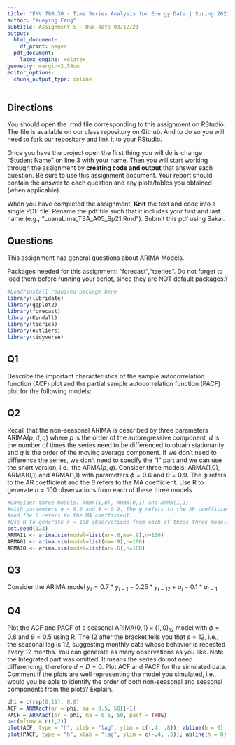 ```yaml
---
title: "ENV 790.30 - Time Series Analysis for Energy Data | Spring 2021"
author: "Xueying Feng"
subtitle: Assignment 5 - Due date 03/12/21
output:
  html_document:
    df_print: paged
  pdf_document:
    latex_engine: xelatex
geometry: margin=2.54cm
editor_options:
  chunk_output_type: inline
---
```



## Directions
  
  You should open the .rmd file corresponding to this assignment on RStudio. The file is available on our class repository on Github. And to do so you will need to fork our repository and link it to your RStudio.  

Once you have the project open the first thing you will do is change "Student Name" on line 3 with your name. 
Then you will start working through the assignment by  **creating code and output** that answer each question. Be sure to use this assignment document. Your report should contain the answer to each question and any plots/tables you obtained (when applicable).

When you have completed the assignment, **Knit** the text and code into a single PDF file. Rename the pdf file such that it includes your first and last name (e.g., "LuanaLima_TSA_A05_Sp21.Rmd"). Submit this pdf using Sakai. 

## Questions 

This assignment has general questions about ARIMA Models. 

Packages needed for this assignment: "forecast","tseries". Do not forget to load them before running your script, since they are NOT default packages.\\

```r
#Load/install required package here
library(lubridate)
library(ggplot2)
library(forecast)  
library(Kendall)
library(tseries)
library(outliers)
library(tidyverse)
```


## Q1
Describe the important characteristics of the sample autocorrelation function (ACF) plot and the partial sample autocorrelation function (PACF) plot for the following models: 

\begin{enumerate}[label=(\alph*)]

\item AR(2)

> Answer: The stationary series has positive autocorrelation at lag 1 in ACF; Order should see PACF, cutoff count from Lag1

\item MA(1)

> Answer: The stationary series has negative autocorrelation at lag 1 in ACF; Order should see ACF, cutoff count from Lag1

\end{enumerate}

## Q2
Recall that the non-seasonal ARIMA is described by three parameters ARIMA$(p,d,q)$ where $p$ is the order of the autoregressive component, $d$ is the number of times the series need to be differenced to obtain stationarity and $q$ is the order of the moving average component. If we don't need to difference the series, we don't need to specify the "I" part and we can use the short version, i.e., the ARMA$(p,q)$. Consider three models: ARMA(1,0), ARMA(0,1) and ARMA(1,1) with parameters $\phi=0.6$ and $\theta= 0.9$. The $\phi$ refers to the AR coefficient and the $\theta$ refers to the MA coefficient. Use R to generate $n=100$ observations from each of these three models

```r
#Consider three models: ARMA(1,0), ARMA(0,1) and ARMA(1,1) 
#with parameters φ = 0.6 and θ = 0.9. The φ refers to the AR coefficient 
#and the θ refers to the MA coefficient. 
#Use R to generate n = 100 observations from each of these three models
set.seed(123)
ARMA11 <- arima.sim(model=list(ar=.6,ma=.9),n=100)
ARMA01 <- arima.sim(model=list(ma=.9),n=100)
ARMA10 <- arima.sim(model=list(ar=.6),n=100)


```


\begin{enumerate}[label=(\alph*)]

\item Plot the sample ACF for each of these models in one window to facilitate comparison (Hint: use command $par(mfrow=c(1,3))$ that divides the plotting window in three columns).  

```r

ARMA11.acf <- acf(ARMA11,plot=F)
ARMA01.acf <- acf(ARMA01,plot=F)
ARMA10.acf <- acf(ARMA10,plot=F)

par(mar=c(3,3,3,0));par(mfrow=c(1,3))
plot(ARMA11.acf)
plot(ARMA01.acf)
plot(ARMA10.acf)

```


\item Plot the sample PACF for each of these models in one window to facilitate comparison.  

```r
ARMA11.pacf <- pacf(ARMA11,plot=F)
ARMA01.pacf <- pacf(ARMA01,plot=F)
ARMA10.pacf <- pacf(ARMA10,plot=F)

par(mar=c(3,3,3,0));par(mfrow=c(1,3))
plot(ARMA11.pacf)
plot(ARMA01.pacf)
plot(ARMA10.pacf)
```

\item Look at the ACFs and PACFs. Imagine you had these plots for a data set and you were asked to identify the model, i.e., is it AR, MA or ARMA and the order of each component. Would you be identify them correctly? Explain your answer.

> Answer:

\item Compare the ACF and PACF values R computed with the theoretical values you provided for the coefficients. Do they match? Explain your answer.

> Answer: 


\item Increase number of observations to $n=1000$ and repeat parts (a)-(d).

```r
set.seed(123)
ARMA11 <- arima.sim(model=list(ar=.6,ma=.9),n=1000)
ARMA01 <- arima.sim(model=list(ma=.9),n=1000)
ARMA10 <- arima.sim(model=list(ar=.6),n=1000)

#ACF
ARMA11.acf <- acf(ARMA11,plot=F)
ARMA01.acf <- acf(ARMA01,plot=F)
ARMA10.acf <- acf(ARMA10,plot=F)

par(mar=c(3,3,3,0));par(mfrow=c(1,3))
plot(ARMA11.acf)
plot(ARMA01.acf)
plot(ARMA10.acf)

#PACF
ARMA11.pacf <- pacf(ARMA11,plot=F)
ARMA01.pacf <- pacf(ARMA01,plot=F)
ARMA10.pacf <- pacf(ARMA10,plot=F)

par(mar=c(3,3,3,0));par(mfrow=c(1,3))
plot(ARMA11.pacf)
plot(ARMA01.pacf)
plot(ARMA10.pacf)

```

\end{enumerate}

## Q3

Consider the ARIMA model $y_t=0.7*y_{t-1}-0.25*y_{t-12}+a_t-0.1*a_{t-1}$

\begin{enumerate}[label=(\alph*)]

\item Identify the model using the notation ARIMA$(p,d,q)(P,D,Q)_ s$, i.e., identify the integers $p,d,q,P,D,Q,s$ (if possible) from the equation.

>p = 1, d = 0, q = 1, P = 1, D = 1, Q = 0, s = 12


\item Also from the equation what are the values of the parameters, i.e., model coefficients. 

\end{enumerate}
## Q4

Plot the ACF and PACF of a seasonal ARIMA$(0, 1)\times(1, 0)_{12}$ model with $\phi =0 .8$ and $\theta = 0.5$ using R. The $12$ after the bracket tells you that $s=12$, i.e., the seasonal lag is 12, suggesting monthly data whose behavior is repeated every 12 months. You can generate as many observations as you like. Note the Integrated part was omitted. It means the series do not need differencing, therefore $d=D=0$. Plot ACF and PACF for the simulated data. Comment if the plots are well representing the model you simulated, i.e., would you be able to identify the order of both non-seasonal and seasonal components from the plots? Explain.

```r
phi = c(rep(0,11), 0.8)
ACF = ARMAacf(ar = phi, ma = 0.5, 50)[-1]
PACF = ARMAacf(ar = phi, ma = 0.5, 50, pacf = TRUE)
par(mfrow = c(1,2))
plot(ACF, type = "h", xlab = "lag", ylim = c(-.4, .8)); abline(h = 0)
plot(PACF, type = "h", xlab = "lag", ylim = c(-.4, .8)); abline(h = 0)

```

